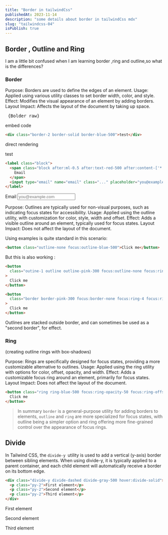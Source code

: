 ```yaml
---
title: "Border in tailwindCss"
publishedAt: 2023-11-14
description: "some details about border in tailwindCss mdx"
slug: "tailwindcss-04"
isPublish: true
---
```


## Border , Outline and Ring

I am a little bit confused when I am learning border ,ring and outline,so what is the differences?

### Border

Purpose: Borders are used to define the edges of an element.
Usage: Applied using various utility classes to set border width, color, and style.
Effect: Modifies the visual appearance of an element by adding borders.
Layout Impact: Affects the layout of the document by taking up space.


<Bolder />

<pre> {Bolder_raw}</pre>

embed code

```html
<div class="border-2 border-solid border-blue-500">test</div>
```

direct rendering

<div class="border-2 border-solid border-blue-500">test</div>

```html
<label class="block">
  <span class="block after:ml-0.5 after:text-red-500 after:content-['*'] ">
    Email
  </span>
  <input type="email" name="email" class="..." placeholder="you@example.com" />
</label>
```

<label class="block">
  <span class="block after:ml-0.5 after:text-red-500 after:content-['*'] ">
    Email
  </span>
  <input type="email" name="email" class="..." placeholder="you@example.com" />
</label>

Purpose: Outlines are typically used for non-visual purposes, such as indicating focus states for accessibility.
Usage: Applied using the outline utility, with customization for color, style, width and offset.
Effect: Adds a visible outline around an element, typically used for focus states.
Layout Impact: Does not affect the layout of the document.

Using examples is quite standard in this scenario:

```html
<button class="outline-none focus:outline-blue-500">Click me</button>
```

But this is also working :

```html
<button
  class="outine-1 outline outline-pink-300 focus:outline-none focus:ring-4 focus:ring-violet-300"
>
  Click me
</button>

<button
  class="border border-pink-300 focus:border-none focus:ring-4 focus:ring-violet-300"
>
  Click me
</button>
```

Outlines are stacked outside border, and can sometimes be used as a "second border", for effect.

### Ring

(creating outline rings with box-shadows)

Purpose: Rings are specifically designed for focus states, providing a more customizable alternative to outlines.
Usage: Applied using the ring utility with options for color, offset, opacity, and width.
Effect: Adds a customizable focus ring around an element, primarily for focus states.
Layout Impact: Does not affect the layout of the document.

```html
<button class="ring ring-blue-500 focus:ring-opacity-50 focus:ring-offset-2">
  Click me
</button>
```

> In summary `border` is a general-purpose utility for adding borders to elements, `outline` and `ring` are more specialized for focus states, with outline being a simpler option and ring offering more fine-grained control over the appearance of focus rings.

## Divide

In Tailwind CSS, the `divide-y `utility is used to add a vertical (y-axis) border between sibling elements. When using divide-y, it is typically applied to a parent container, and each child element will automatically receive a border on its bottom edge.

```html
<div class="divide-y divide-dashed divide-gray-500 hover:divide-solid">
  <p class="py-2">First element</p>
  <p class="py-2">Second element</p>
  <p class="py-2">Third element</p>
</div>
```

<div class="divide-y divide-dashed divide-gray-500 hover:divide-solid">
  <p class="py-2">First element</p>
  <p class="py-2">Second element</p>
  <p class="py-2">Third element</p>
</div>
